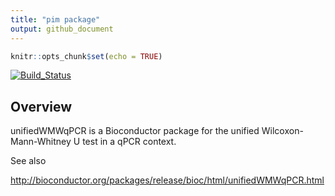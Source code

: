 ```yaml
---
title: "pim package"
output: github_document
---
```


<!-- README.md is generated from README.Rmd. Please edit that file -->

```r
knitr::opts_chunk$set(echo = TRUE)
```

[![Build_Status](https://travis-ci.org/CenterForStatistics-UGent/pim.svg?branch=master)](https://travis-ci.org/CenterForStatistics-UGent/pim)


## Overview

unifiedWMWqPCR is a Bioconductor package for the unified Wilcoxon-Mann-Whitney U test in a qPCR context.

See also

[http://bioconductor.org/packages/release/bioc/html/unifiedWMWqPCR.html](http://bioconductor.org/packages/release/bioc/html/unifiedWMWqPCR.html)


